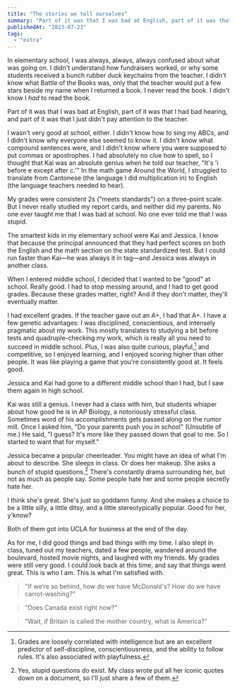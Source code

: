 ```yaml
---
title: "The stories we tell ourselves"
summary: "Part of it was that I was bad at English, part of it was that I had bad hearing, and part of it was that I just didn't pay attention to the teacher."
publishedAt: "2023-07-23"
tags:
  - "extra"
---
```


In elementary school, I was always, always, always confused about what was going on. I didn't understand how fundraisers worked, or why some students received a bunch rubber duck keychains from the teacher. I didn't know what Battle of the Books was, only that the teacher would put a few stars beside my name when I returned a book. I never read the book. I didn't know I *had* to read the book.

Part of it was that I was bad at English, part of it was that I had bad hearing, and part of it was that I just didn't pay attention to the teacher.

I wasn't very good at school, either. I didn't know how to sing my ABCs, and I didn't know why everyone else seemed to know it. I didn't know what compound sentences were, and I didn't know where you were supposed to put commas or apostrophes. I had absolutely no clue how to spell, so I thought that Kai was an absolute genius when he told our teacher, "It's 'i before e except after c.'" In the math game Around the World, I struggled to translate from Cantonese (the language I did multiplication in) to English (the language teachers needed to hear).

My grades were consistent 2s ("meets standards") on a three-point scale. But I never really studied my report cards, and neither did my parents. No one ever taught me that I was bad at school. No one ever told me that I was stupid. 

The smartest kids in my elementary school were Kai and Jessica. I know that because the principal announced that they had perfect scores on both the English and the math section on the state standardized test. But I could run faster than Kai—he was always it in tag—and Jessica was always in another class. 

When I entered middle school, I decided that I wanted to be "good" at school. Really good. I had to stop messing around, and I had to get good grades. Because these grades matter, right? And if they don't matter, they'll eventually matter.

I had excellent grades. If the teacher gave out an A+, I had that A+. I have a few genetic advantages: I was disciplined, conscientious, and intensely pragmatic about my work. This mostly translates to studying a bit before tests and quadruple-checking my work, which is really all you need to succeed in middle school. Plus, I was also quite curious, playful,[^1] and competitive, so I enjoyed learning, and I enjoyed scoring higher than other people. It was like playing a game that you're consistently good at. It feels good. 

Jessica and Kai had gone to a different middle school than I had, but I saw them again in high school. 

Kai was still a genius. I never had a class with him, but students whisper about how good he is in AP Biology, a notoriously stressful class. Sometimes word of his accomplishments gets passed along on the rumor mill. Once I asked him, "Do your parents push you in school" (Unsubtle of me.) He said, "I guess? It's more like they passed down that goal to me. So I started to want that for myself."

Jessica became a popular cheerleader. You might have an idea of what I'm about to describe. She sleeps in class. Or does her makeup. She asks a bunch of stupid questions.[^2] There's constantly drama surrounding her, but not as much as people say. Some people hate her and some people secretly hate her. 

I think she's great. She's just so goddamn funny. And she makes a choice to be a little silly, a little ditsy, and a little stereotypically popular. Good for her, y'know?

Both of them got into UCLA for business at the end of the day.

As for me, I did good things and bad things with my time. I also slept in class, tuned out my teachers, dated a few people, wandered around the boulevard, hosted movie nights, and laughed with my friends. My grades were still very good. I could look back at this time, and say that things went great. This is who I am. This is what I'm satisfied with.

[^1]: Grades are loosely correlated with intelligence but are an excellent predictor of self-discipline, conscientiousness, and the ability to follow rules. It's also associated with playfulness.

[^2]: Yes, stupid questions do exist. My class wrote put all her iconic quotes down on a document, so I'll just share a few of them. 

> "If we’re so behind, how do we have McDonald's? How do we have carrot-washing?"

> "Does Canada exist right now?"

> "Wait, if Britain is called the mother country, what is America?”
